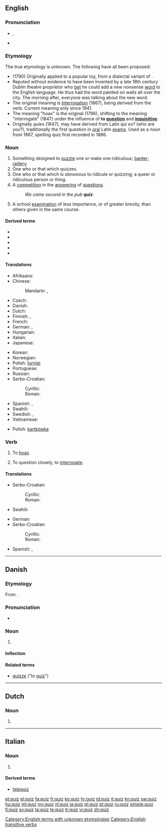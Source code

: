 {{also|Quiz}}
==English==
{{wikipedia}}

===Pronunciation===
* {{IPA|/kwɪz/}}, {{X-SAMPA|/kwIz/}}
* {{rhymes|ɪz}}

===Etymology===
The true etymology is unknown. The following have all been proposed:
* (1790) Originally applied to a popular toy, from a dialectal variant of {{term|whiz|lang=en}}.
* Reputed without evidence to have been invented by a late 18th century Dublin theatre proprietor who [[bet]] he could add a new nonsense [[word]] to the English language. He thus had the word painted on walls all over the city. The morning after, everyone was talking about the new word.
* The original meaning is [[interrogation]] (1867), being derived from the verb. Current meaning only since 1941.
* The meaning "hoax" is the original (1796), shifting to the meaning "interrogate" (1847) under the influence of '''to [[question]]''' and '''[[inquisitive]]'''.
* Originally ''quies'' (1847), may have derived from Latin ''qui es?'' (who are you?), traditionally the first question in [[oral]] Latin [[exam]]s. Used as a noun from 1867, spelling quiz first recorded in 1886.

===Noun===
{{en-noun|quizzes}}

# Something designed to [[puzzle]] one or make one ridiculous; [[banter]]; [[raillery]].
# One who or that which quizzes.
# One who or that which is obnoxious to ridicule or quizzing; a queer or ridiculous person or thing.
# A [[competition]] in the [[answer]]ing of [[question]]s.
#: ''We came second in the pub '''quiz'''.''
# A school [[examination]] of less importance, or of greater brevity, than others given in the same course.

====Derived terms====
* {{l|en|quizzer}}
* {{l|en|quizzery}}
* {{l|en|quizzical}}
* {{l|en|quizzify}}
* {{l|en|quizzy}}

====Translations====
{{trans-top|competition in the answering of questions}}
* Afrikaans: {{t-|af|vasvrawedstryd}}
* Chinese:
*: Mandarin: {{t|zh|測驗|sc=Hani}}, {{t|zh|测验|tr=cèyàn|sc=Hani}}
* Czech: {{t-|cs|kvíz|m}}
* Danish: {{t-|da|quiz|c}}
* Dutch: {{t+|nl|quiz}}
* Finnish: {{t-|fi|tietovisa}}, {{t-|fi|tietokilpailu}}
* French: {{t+|fr|quiz|m}}
* German: {{t+|de|Quiz|n}}, {{t-|de|Ratespiel|n}}
* Hungarian: {{t+|hu|kvíz}}
* Italian: {{t+|it|quiz|m}}
* Japanese: {{t-|ja|クイズ|tr=kuizu}}
{{trans-mid}}
* Korean: {{t+|ko|퀴즈|tr=kwijeu|sc=Hang}}
* Norwegian: {{t-|no|quiz}}
* Polish: [[turniej]] {{m}}
* Portuguese: {{t+|pt|quiz|m}}
* Russian: {{t+|ru|викторина|f|tr=viktorína|sc=Cyrl}}
* Serbo-Croatian:
*: Cyrillic: {{t-|sh|квиз|m|sc=Cyrl}}
*: Roman: {{t-|sh|kviz|m}}
* Spanish: {{t+|es|prueba|f}}, {{t-|es|quiz|m}}
* Swahili: {{t+|sw|chemsha bongo|xs=Swahili}}
* Swedish: {{t-|sv|frågesport|c}}, {{t-|sv|frågespel|n}}
* Vietnamese: {{t+|vi|thi}}<!--put this on the Vietnamese page: (meaning [[Test#Noun|test]])-->
{{trans-bottom}}

{{trans-top|a school examination of less importance}}
* Polish: [[kartkówka]] {{f}}
{{trans-mid}}
{{trans-bottom}}

===Verb===
{{en-verb|quiz|z|es}}

# {{transitive|archaic}} To [[hoax]].
# {{transitive}} To question closely, to [[interrogate]].

====Translations====
{{trans-top|hoax}}
* Serbo-Croatian:
*: Cyrillic: {{t-|sh|шалити се}}
*: Roman: {{t-|sh|šaliti se}}
{{trans-mid}}
* Swahili: {{t+|sw|chemsha bongo|xs=Swahili}}
{{trans-bottom}}

{{trans-top|interrogate}}
* German: {{t+|de|ausfragen}}
* Serbo-Croatian:
*: Cyrillic: {{t-|sh|испитивати}}
*: Roman: {{t-|sh|ispitivati}}
{{trans-mid}}
* Spanish: {{t+|es|probar}}, {{t+|es|examinar}}
{{trans-bottom}}

[[Category:English terms with unknown etymologies]]
[[Category:English transitive verbs]]

----

==Danish==

===Etymology===
From {{etyl|en|da}} {{term|quiz|lang=en}}.

===Pronunciation===
* {{IPA|/kvis/|[kʰvis]|lang=da}}

===Noun===
{{da-noun|stem=quizz|en|er}}

# {{l|en|quiz}} {{gloss|competition in the answering of questions}}

====Inflection====
{{da-noun-infl|stem=quizz|en|er|4=quiz'}}

====Related terms====
* [[quizze]] ("to [[quiz#English|quiz]]")

----

==Dutch==

===Noun===
{{nl-noun|m|quizzen|quizje}}

# {{l|en|quiz}}

----

==Italian==

===Noun===
{{head|it|noun|g=m}} {{inv}}

# {{l|en|quiz}}

====Derived terms====
* [[telequiz]]

[[et:quiz]]
[[el:quiz]]
[[fa:quiz]]
[[fr:quiz]]
[[ko:quiz]]
[[hr:quiz]]
[[id:quiz]]
[[it:quiz]]
[[kn:quiz]]
[[sw:quiz]]
[[hu:quiz]]
[[ml:quiz]]
[[my:quiz]]
[[nl:quiz]]
[[ja:quiz]]
[[pl:quiz]]
[[pt:quiz]]
[[ru:quiz]]
[[simple:quiz]]
[[fi:quiz]]
[[sv:quiz]]
[[ta:quiz]]
[[te:quiz]]
[[tr:quiz]]
[[vi:quiz]]
[[zh:quiz]]